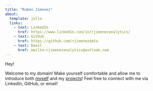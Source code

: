 ```yaml
---
title: "Ruben Jimenez"
about:
  template: jolla
  links:
    - text: LinkedIn
      href: https://www.linkedin.com/in/rjimenezanalytics/
    - text: GitHub
      href: https://github.com/rjimenezdata
    - text: Email
      href: mailto:rjimenezanalytics@outlook.com
---
```


Hey!

Welcome to my domain! Make yourself comfortable and allow me to introduce both [myself](about.qmd) and my [projects](projects.qmd)! Feel free to connect with me via LinkedIn, GitHub, or email!